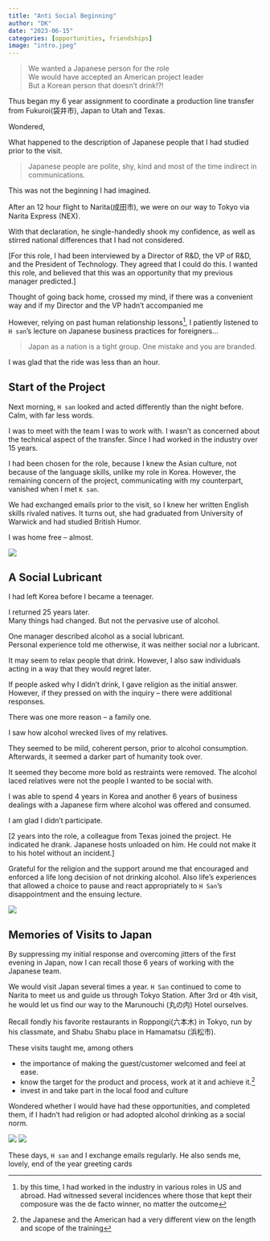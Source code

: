 ---
title: "Anti Social Beginning"
author: "DK"
date: "2023-06-15"
categories: [opportunities, friendships]
image: "intro.jpeg"
---

> We wanted a Japanese person for the role   
> We would have accepted an American project leader  
> But a Korean person that doesn't drink!?!

Thus began my 6 year assignment to coordinate a production line transfer from Fukuroi(袋井市), Japan to Utah and Texas.

Wondered,

What happened to the description of Japanese people that I had studied prior to the visit.

> Japanese people are polite, shy, kind and most of the time indirect in communications.

This was not the beginning I had imagined.

After an 12 hour flight to Narita(成田市), we were on our way to Tokyo via Narita Express (NEX).

With that declaration, he single-handedly shook my confidence, as well as stirred national differences that I had not considered.

[For this role, I had been interviewed by a Director of R&D, the VP of R&D, and the President of Technology.
They agreed that I could do this.
I wanted this role, and believed that this was an opportunity that my previous manager predicted.]

Thought of going back home, crossed my mind, if there was a convenient way and if my Director and the VP hadn't accompanied me

However, relying on past human relationship lessons^[by this time, I had worked in the industry in various roles in US and abroad.  Had witnessed several incidences where those that kept their composure was the de facto winner, no matter the outcome], I patiently listened to `H san`'s lecture on Japanese business practices for foreigners...

> Japan as a nation is a tight group. One mistake and you are branded.

I was glad that the ride was less than an hour.

## Start of the Project

Next morning, `H san` looked and acted differently than the night before.  Calm, with far less words.

I was to meet with the team I was to work with.
I wasn't as concerned about the technical aspect of the transfer.
Since I had worked in the industry over 15 years.

I had been chosen for the role, because I knew the Asian culture, not because of the language skills, unlike my role in Korea.
However, the remaining concern of the project, communicating with my counterpart, vanished when I met `K san`.

We had exchanged emails prior to the visit, so I knew her written English skills rivaled natives.
It turns out, she had graduated from University of Warwick and had studied British Humor.

I was home free -- almost.

![](fuji2.jpg)

## A Social Lubricant

I had left Korea before I became a teenager.

I returned 25 years later.  
Many things had changed. 
But not the pervasive use of alcohol.

One manager described alcohol as a social lubricant.  
Personal experience told me otherwise, it was neither social nor a lubricant.

It may seem to relax people that drink.
However, I also saw individuals acting in a way that they would regret later.

If people asked why I didn't drink, I gave religion as the initial answer.
However, if they pressed on with the inquiry -- there were additional responses.  

There was one more reason -- a family one.

I saw how alcohol wrecked lives of my relatives.

They seemed to be mild, coherent person, prior to alcohol consumption. 
Afterwards, it seemed a darker part of humanity took over.

It seemed they become more bold as restraints were removed.
The alcohol laced relatives were not the people I wanted to be social with.

I was able to spend 4 years in Korea and another 6 years of business dealings with a Japanese firm where alcohol was offered and consumed.

I am glad I didn't participate.

[2 years into the role, a colleague from Texas joined the project.
He indicated he drank.
Japanese hosts unloaded on him.
He could not make it to his hotel without an incident.]

Grateful for the religion and the support around me that encouraged and enforced a life long decision of not drinking alcohol.
Also life's experiences that allowed a choice to pause and react appropriately to `H San`'s disappointment and the ensuing lecture.

![](me.jpg)

## Memories of Visits to Japan

By suppressing my initial response and overcoming jitters of the first evening in Japan, now I can recall those 6 years of working with the Japanese team.

We would visit Japan several times a year.
`H San` continued to come to Narita to meet us and guide us through Tokyo Station.
After 3rd or 4th visit, he would let us find our way to the Marunouchi (丸の内) Hotel ourselves.

Recall fondly his favorite restaurants in Roppongi(六本木) in Tokyo, run by his classmate, and Shabu Shabu place in Hamamatsu (浜松市).

These visits taught me, among others

-   the importance of making the guest/customer welcomed and feel at ease.
-   know the target for the product and process, work at it and achieve it.^[the Japanese and the American had a very different view on the length and scope of the training]
-   invest in and take part in the local food and culture

Wondered whether I would have had these opportunities, and completed them, if I hadn't had religion or had adopted alcohol drinking as a social norm.

![](card1.jpg) ![](card2.jpg)

These days, `H san` and I exchange emails regularly.
He also sends me, lovely, end of the year greeting cards
